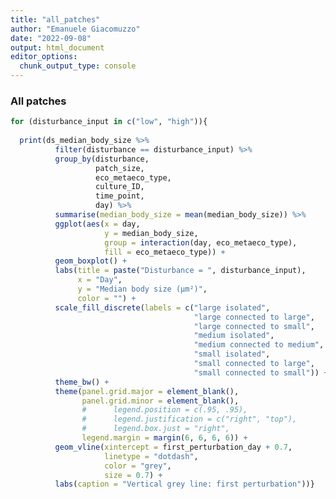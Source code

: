```yaml
---
title: "all_patches"
author: "Emanuele Giacomuzzo"
date: "2022-09-08"
output: html_document
editor_options: 
  chunk_output_type: console
---
```


### All patches

```r
for (disturbance_input in c("low", "high")){
  
  print(ds_median_body_size %>%
          filter(disturbance == disturbance_input) %>%
          group_by(disturbance, 
                   patch_size, 
                   eco_metaeco_type, 
                   culture_ID, 
                   time_point,
                   day) %>%
          summarise(median_body_size = mean(median_body_size)) %>%
          ggplot(aes(x = day,
                     y = median_body_size,
                     group = interaction(day, eco_metaeco_type),
                     fill = eco_metaeco_type)) +
          geom_boxplot() +
          labs(title = paste("Disturbance = ", disturbance_input),
               x = "Day",
               y = "Median body size (µm²)",
               color = "") +
          scale_fill_discrete(labels = c("large isolated", 
                                         "large connected to large",
                                         "large connected to small",
                                         "medium isolated",
                                         "medium connected to medium",
                                         "small isolated",
                                         "small connected to large",
                                         "small connected to small")) +
          theme_bw() +
          theme(panel.grid.major = element_blank(), 
                panel.grid.minor = element_blank(),
                #      legend.position = c(.95, .95),
                #      legend.justification = c("right", "top"),
                #      legend.box.just = "right",
                legend.margin = margin(6, 6, 6, 6)) +
          geom_vline(xintercept = first_perturbation_day + 0.7, 
                     linetype = "dotdash", 
                     color = "grey", 
                     size = 0.7) +
          labs(caption = "Vertical grey line: first perturbation"))}
```

